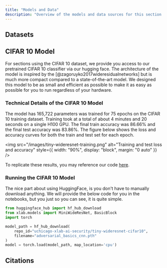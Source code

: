 ```yaml
---
title: "Models and Data"
description: "Overview of the models and data sources for this section."
---
```


## Datasets

## CIFAR 10 Model

For sections using the CIFAR 10 dataset, we provide you access to our pretrained
CIFAR 10 classifier via our hugging face. The architecture of the model is inspired
by the [@zagoruyko2017wideresidualnetworks] but is much more compact compared to
a state-of-the-art model. We designed this model to be as small and efficient as
possible to make it as easy as possible for you to run regardless of your hardware.

### Technical Details of the CIFAR 10 Model

The model has 165,722 parameters was trained for 75 epochs on the CIFAR 10 training dataset.
Training took at a total of about 4 minutes and 20 seconds on a single H100 GPU.
The final train accuracy was 86.66% and the final test accuracy was 83.86%. The
figure below shows the loss and accuracy curves for both the train and test set
for each epoch.

<img
  src="/images/tiny-wideresnet-training.png"
  alt="Training and test loss and accuracy"
  style={{ width: "90%", display: "block", margin: "0 auto" }}
/>

To replicate these results, you may reference our code [here](https://github.com/zroe1/xlab-ai-security/tree/main/models/adversarial_basics_cnn).

### Running the CIFAR 10 Model

The nice part about using HuggingFace, is you don't have to manually download
anything. We will provide the below code for you in the notebooks, but you
just so you can see, it is quite simple.

```python
from huggingface_hub import hf_hub_download
from xlab.models import MiniWideResNet, BasicBlock
import torch

model_path = hf_hub_download(
    repo_id="uchicago-xlab-ai-security/tiny-wideresnet-cifar10",
    filename="adversarial_basics_cnn.pth"
)
model = torch.load(model_path, map_location='cpu')
```

## Citations
